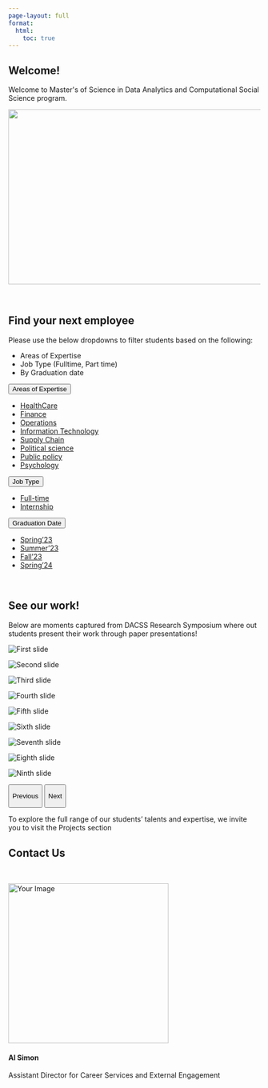 ```yaml
---
page-layout: full
format:
  html:
    toc: true
---
```


## Welcome!

```{=html}
<p style={font-size: '13px'}>Welcome to Master's of Science in Data Analytics and Computational Social Science program. </p>
```
<!-- Center Align main image -->

::: {.d-flex .justify-content-center}
<img src="images/DACSS_People.png" class="rounded" width="700" height="350"/>
:::

<br>

## Find your next employee

Please use the below dropdowns to filter students based on the following:

-   Areas of Expertise
-   Job Type (Fulltime, Part time)
-   By Graduation date

<!-- Bootstrap tags  -->

<head>

<link href="https://cdn.jsdelivr.net/npm/bootstrap@5.0.2/dist/css/bootstrap.min.css" rel="stylesheet" integrity="sha384-EVSTQN3/azprG1Anm3QDgpJLIm9Nao0Yz1ztcQTwFspd3yD65VohhpuuCOmLASjC" crossorigin="anonymous">

```{=html}
<script src="site_libs/bootstrap/bootstrap.min.js" crossorigin="anonymous"></script>
```
</head>

::: dropdown
<button class="btn btn-danger dropdown-toggle" type="button" id="dropdownMenuButton1" data-bs-toggle="dropdown" aria-expanded="false">
Areas of Expertise
</button>

<ul class="dropdown-menu" aria-labelledby="dropdownMenuButton1">

<li><a class="dropdown-item" href="./people.html#category=healthcare" target="_blank">HealthCare</a></li>

<li><a class="dropdown-item" href="./people.html#category=finance" target="_blank">Finance</a></li>

<li><a class="dropdown-item" href="./people.html#category=operations" target="_blank">Operations</a></li>

<li><a class="dropdown-item" href="./people.html#category=it" target="_blank">Information Technology</a></li>

<li><a class="dropdown-item" href="./people.html#category=supply_chain" target="_blank">Supply Chain</a></li>

<li><a class="dropdown-item" href="./people.html#category=political_science" target="_blank">Political science</a></li>

<li><a class="dropdown-item" href="./people.html#category=public-policy" target="_blank">Public policy</a></li>

<li><a class="dropdown-item" href="./people.html#category=psychology" target="_blank">Psychology</a></li>

</ul>
:::

::: dropdown
<button class="btn btn-danger dropdown-toggle" type="button" id="dropdownMenuButton1" data-bs-toggle="dropdown" aria-expanded="false">
Job Type
</button>

<ul class="dropdown-menu" aria-labelledby="dropdownMenuButton1">

<li><a class="dropdown-item" href="./people.html#category=full-time" target="_blank">Full-time</a></li>

<li><a class="dropdown-item" href="./people.html#category=internship" target="_blank">Internship</a></li>

</ul>
:::

::: dropdown
<button class="btn btn-danger dropdown-toggle" type="button" id="dropdownMenuButton1" data-bs-toggle="dropdown" aria-expanded="false">
Graduation Date
</button>

<ul class="dropdown-menu" aria-labelledby="dropdownMenuButton1">

<li><a class="dropdown-item" href="./people.html#category=spring23" target="_blank">Spring'23</a></li>

<li><a class="dropdown-item" href="./people.html#category=summer23" target="_blank">Summer'23</a></li>

<li><a class="dropdown-item" href="./people.html#category=fall23" target="_blank">Fall'23</a></li>

<li><a class="dropdown-item" href="./people.html#category=spring24" target="_blank">Spring'24</a></li>

</ul>
:::

<br>

## See our work!

Below are moments captured from DACSS Research Symposium where out students present their work through paper presentations!

::: {#myCarousel .carousel .slide data-bs-ride="carousel" data-bs-interval="2500"}
::: carousel-inner
::: {.carousel-item .active}
::: row
::: col
<img src="images/Research_symposium/img1.jpg" alt="First slide" class="d-block w-100"/>
:::

::: col
<img src="images/Research_symposium/img2.jpg" alt="Second slide" class="d-block w-100"/>
:::

::: col
<img src="images/Research_symposium/img3.jpg" alt="Third slide" class="d-block w-100"/>
:::
:::
:::

::: carousel-item
::: row
::: col
<img src="images/Research_symposium/img4.jpg" alt="Fourth slide" class="d-block w-100"/>
:::

::: col
<img src="images/Research_symposium/img5.jpg" alt="Fifth slide" class="d-block w-100"/>
:::

::: col
<img src="images/Research_symposium/img6.jpg" alt="Sixth slide" class="d-block w-100"/>
:::
:::
:::

::: carousel-item
::: row
::: col
<img src="images/Research_symposium/img7.jpg" alt="Seventh slide" class="d-block w-100"/>
:::

::: col
<img src="images/Research_symposium/img8.jpg" alt="Eighth slide" class="d-block w-100"/>
:::

::: col
<img src="images/Research_symposium/img9.jpg" alt="Ninth slide" class="d-block w-100"/>
:::
:::
:::
:::

<button class="carousel-control-prev" type="button" data-bs-target="#myCarousel" data-bs-slide="prev">

[Previous]{.visually-hidden}

</button>

<button class="carousel-control-next" type="button" data-bs-target="#myCarousel" data-bs-slide="next">

[Next]{.visually-hidden}

</button>
:::

```{=html}
<script src="https://cdn.jsdelivr.net/npm/bootstrap@5.0.0-beta3/dist/js/bootstrap.bundle.min.js" integrity="sha384-JEW9xMcG8R+pH31jmWH6WWP0WintQrMb4s7ZOdauHnUtxwoG2vI5DkLtS3qm9Ekf" crossorigin="anonymous"></script>
```
To explore the full range of our students' talents and expertise, we invite you to visit the Projects section

## Contact Us

<br>

::: container
::: row
::: {.col-sm-6 .d-flex.justify-content-center}
::: text-center
<img src="images/Al_Simon.png" alt="Your Image" class="img-fluid rounded" width="320" height="320"/>

<h4 class="mt-3 mb-0">

Al Simon

</h4>

<p class="lead mt-3 mb-0">

Assistant Director for Career Services and External Engagement

</p>
:::
:::

::: col-sm-6
```{=html}
<script src="https://apps.elfsight.com/p/platform.js" defer></script>
```
::: elfsight-app-8bc17fb7-0408-491a-8576-0f96ea7c486f
:::
:::
:::
:::

<!-- <script src="https://apps.elfsight.com/p/platform.js" defer></script> -->

<!-- <div class="elfsight-app-8bc17fb7-0408-491a-8576-0f96ea7c486f"></div> -->
